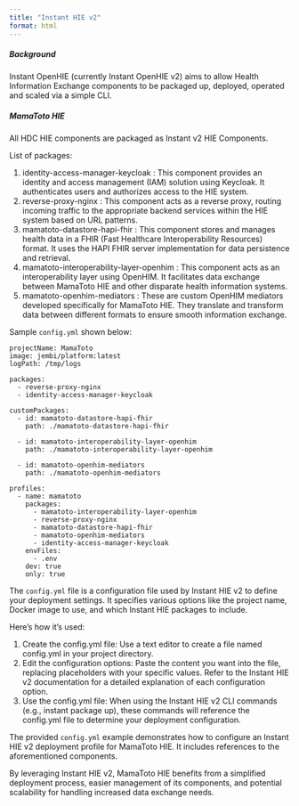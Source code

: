 ```yaml
---
title: "Instant HIE v2"
format: html
---
```



##### Background
Instant OpenHIE (currently Instant OpenHIE v2) aims to allow Health Information Exchange components to be packaged up, deployed, operated and scaled via a simple CLI.


##### MamaToto HIE

All HDC HIE components are packaged as Instant v2 HIE Components.

List of packages:

1. identity-access-manager-keycloak : 
    This component provides an identity and access management (IAM) solution using Keycloak. It authenticates users and authorizes access to the HIE system.
2. reverse-proxy-nginx : 
    This component acts as a reverse proxy, routing incoming traffic to the appropriate backend services within the HIE system based on URL patterns.
3. mamatoto-datastore-hapi-fhir : 
    This component stores and manages health data in a FHIR (Fast Healthcare Interoperability Resources) format. It uses the HAPI FHIR server implementation for data persistence and retrieval.
4. mamatoto-interoperability-layer-openhim : 
    This component acts as an interoperability layer using OpenHIM. It facilitates data exchange between MamaToto HIE and other disparate health information systems.
5. mamatoto-openhim-mediators : 
    These are custom OpenHIM mediators developed specifically for MamaToto HIE. They translate and transform data between different formats to ensure smooth information exchange.


Sample `config.yml` shown below:

```
projectName: MamaToto
image: jembi/platform:latest
logPath: /tmp/logs

packages:
  - reverse-proxy-nginx
  - identity-access-manager-keycloak

customPackages:
  - id: mamatoto-datastore-hapi-fhir
    path: ./mamatoto-datastore-hapi-fhir
  
  - id: mamatoto-interoperability-layer-openhim
    path: ./mamatoto-interoperability-layer-openhim

  - id: mamatoto-openhim-mediators
    path: ./mamatoto-openhim-mediators

profiles:
  - name: mamatoto
    packages:
      - mamatoto-interoperability-layer-openhim
      - reverse-proxy-nginx
      - mamatoto-datastore-hapi-fhir
      - mamatoto-openhim-mediators
      - identity-access-manager-keycloak
    envFiles:
      - .env
    dev: true
    only: true

```

The `config.yml` file is a configuration file used by Instant HIE v2 to define your deployment settings. It specifies various options like the project name, Docker image to use, and which Instant HIE packages to include.

Here's how it's used:

  1. Create the config.yml file: Use a text editor to create a file named config.yml in your project directory.
  2. Edit the configuration options: Paste the content you want into the file, replacing placeholders with your specific values. Refer to the Instant HIE v2 documentation for a detailed explanation of each configuration option.
  3. Use the config.yml file: When using the Instant HIE v2 CLI commands (e.g., instant package up), these commands will reference the config.yml file to determine your deployment configuration.

The provided `config.yml` example demonstrates how to configure an Instant HIE v2 deployment profile for MamaToto HIE. It includes references to the aforementioned components.

By leveraging Instant HIE v2, MamaToto HIE benefits from a simplified deployment process, easier management of its components, and potential scalability for handling increased data exchange needs.